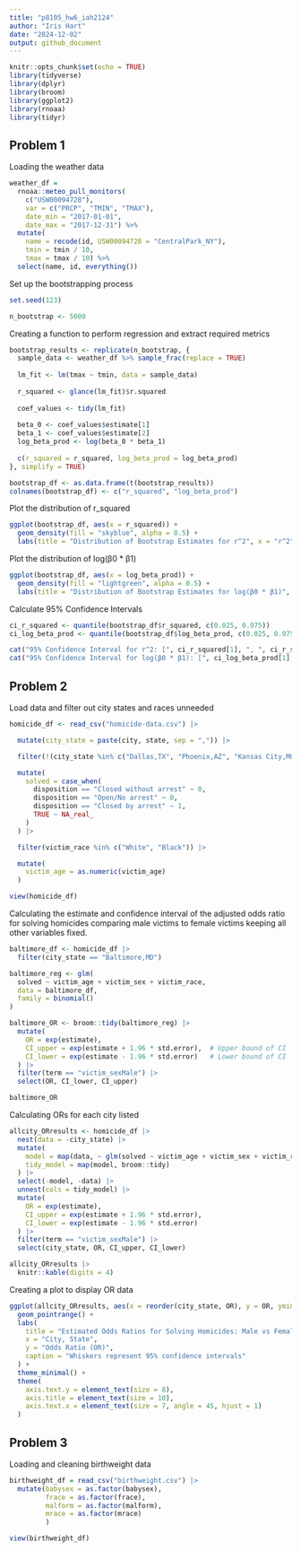 ```yaml
---
title: "p8105_hw6_iah2124"
author: "Iris Hart"
date: "2024-12-02"
output: github_document
---
```


```r
knitr::opts_chunk$set(echo = TRUE)
library(tidyverse)
library(dplyr)
library(broom)
library(ggplot2)
library(rnoaa)
library(tidyr)
```

## Problem 1

Loading the weather data
```r
weather_df = 
  rnoaa::meteo_pull_monitors(
    c("USW00094728"),
    var = c("PRCP", "TMIN", "TMAX"), 
    date_min = "2017-01-01",
    date_max = "2017-12-31") %>%
  mutate(
    name = recode(id, USW00094728 = "CentralPark_NY"),
    tmin = tmin / 10,
    tmax = tmax / 10) %>%
  select(name, id, everything())
```

Set up the bootstrapping process
```r
set.seed(123)  

n_bootstrap <- 5000
```

Creating a function to perform regression and extract required metrics
```r
bootstrap_results <- replicate(n_bootstrap, {
  sample_data <- weather_df %>% sample_frac(replace = TRUE)
  
  lm_fit <- lm(tmax ~ tmin, data = sample_data)
  
  r_squared <- glance(lm_fit)$r.squared
  
  coef_values <- tidy(lm_fit)
  
  beta_0 <- coef_values$estimate[1]
  beta_1 <- coef_values$estimate[2]
  log_beta_prod <- log(beta_0 * beta_1)
  
  c(r_squared = r_squared, log_beta_prod = log_beta_prod)
}, simplify = TRUE)

bootstrap_df <- as.data.frame(t(bootstrap_results))
colnames(bootstrap_df) <- c("r_squared", "log_beta_prod")
```

Plot the distribution of r_squared
```r
ggplot(bootstrap_df, aes(x = r_squared)) +
  geom_density(fill = "skyblue", alpha = 0.5) +
  labs(title = "Distribution of Bootstrap Estimates for r^2", x = "r^2", y = "Density")
```
Plot the distribution of log(β0 * β1)
```r
ggplot(bootstrap_df, aes(x = log_beta_prod)) +
  geom_density(fill = "lightgreen", alpha = 0.5) +
  labs(title = "Distribution of Bootstrap Estimates for log(β0 * β1)", x = "log(β0 * β1)", y = "Density")
```
Calculate 95% Confidence Intervals
```r
ci_r_squared <- quantile(bootstrap_df$r_squared, c(0.025, 0.975))
ci_log_beta_prod <- quantile(bootstrap_df$log_beta_prod, c(0.025, 0.975))

cat("95% Confidence Interval for r^2: [", ci_r_squared[1], ", ", ci_r_squared[2], "]\n")
cat("95% Confidence Interval for log(β0 * β1): [", ci_log_beta_prod[1], ", ", ci_log_beta_prod[2], "]\n")
```

## Problem 2
Load data and filter out city states and races unneeded 
```r
homicide_df <- read_csv("homicide-data.csv") |>

  mutate(city_state = paste(city, state, sep = ",")) |>  

  filter(!(city_state %in% c("Dallas,TX", "Phoenix,AZ", "Kansas City,MO", "Tulsa,AL"))) |> 

  mutate(
    solved = case_when(
      disposition == "Closed without arrest" ~ 0,
      disposition == "Open/No arrest" ~ 0, 
      disposition == "Closed by arrest" ~ 1,
      TRUE ~ NA_real_  
    )
  ) |> 

  filter(victim_race %in% c("White", "Black")) |>  

  mutate(
    victim_age = as.numeric(victim_age)  
  )
```

```r
view(homicide_df)
```

Calculating the estimate and confidence interval of the adjusted odds ratio for solving homicides comparing male victims to female victims keeping all other variables fixed.
```r

baltimore_df <- homicide_df |>
  filter(city_state == "Baltimore,MD")

baltimore_reg <- glm(
  solved ~ victim_age + victim_sex + victim_race, 
  data = baltimore_df, 
  family = binomial()  
)

baltimore_OR <- broom::tidy(baltimore_reg) |>
  mutate(
    OR = exp(estimate), 
    CI_upper = exp(estimate + 1.96 * std.error),  # Upper bound of CI
    CI_lower = exp(estimate - 1.96 * std.error)   # Lower bound of CI
  ) |>
  filter(term == "victim_sexMale") |>
  select(OR, CI_lower, CI_upper)  

baltimore_OR
```

Calculating ORs for each city listed 
```r
allcity_ORresults <- homicide_df |>
  nest(data = -city_state) |>
  mutate(
    model = map(data, ~ glm(solved ~ victim_age + victim_sex + victim_race, data = .x, family = binomial())), 
    tidy_model = map(model, broom::tidy)
  ) |>
  select(-model, -data) |>
  unnest(cols = tidy_model) |>
  mutate(
    OR = exp(estimate), 
    CI_upper = exp(estimate + 1.96 * std.error),  
    CI_lower = exp(estimate - 1.96 * std.error)   
  ) |>
  filter(term == "victim_sexMale") |>
  select(city_state, OR, CI_upper, CI_lower)

allcity_ORresults |>
  knitr::kable(digits = 4)
```

Creating a plot to display OR data
```r
ggplot(allcity_ORresults, aes(x = reorder(city_state, OR), y = OR, ymin = CI_lower, ymax = CI_upper)) +
  geom_pointrange() +
  labs(
    title = "Estimated Odds Ratios for Solving Homicides: Male vs Female Victims",
    x = "City, State",
    y = "Odds Ratio (OR)",
    caption = "Whiskers represent 95% confidence intervals"
  ) +
  theme_minimal() +
  theme(
    axis.text.y = element_text(size = 8),  
    axis.title = element_text(size = 10),  
    axis.text.x = element_text(size = 7, angle = 45, hjust = 1)  
  )
```

## Problem 3
Loading and cleaning birthweight data
```r
birthweight_df = read_csv("birthweight.csv") |> 
  mutate(babysex = as.factor(babysex),
         frace = as.factor(frace),
         malform = as.factor(malform),
         mrace = as.factor(mrace)
         )

view(birthweight_df)
```





